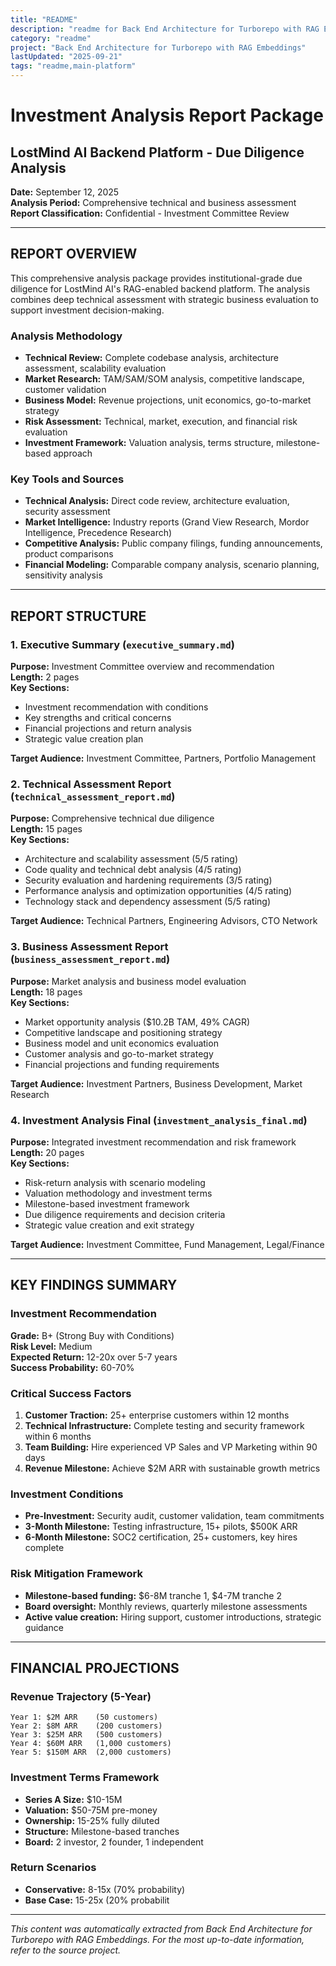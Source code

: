 ```yaml
---
title: "README"
description: "readme for Back End Architecture for Turborepo with RAG Embeddings"
category: "readme"
project: "Back End Architecture for Turborepo with RAG Embeddings"
lastUpdated: "2025-09-21"
tags: "readme,main-platform"
---
```


# Investment Analysis Report Package
## LostMind AI Backend Platform - Due Diligence Analysis

**Date:** September 12, 2025  
**Analysis Period:** Comprehensive technical and business assessment  
**Report Classification:** Confidential - Investment Committee Review

---

## REPORT OVERVIEW

This comprehensive analysis package provides institutional-grade due diligence for LostMind AI's RAG-enabled backend platform. The analysis combines deep technical assessment with strategic business evaluation to support investment decision-making.

### Analysis Methodology
- **Technical Review:** Complete codebase analysis, architecture assessment, scalability evaluation
- **Market Research:** TAM/SAM/SOM analysis, competitive landscape, customer validation  
- **Business Model:** Revenue projections, unit economics, go-to-market strategy
- **Risk Assessment:** Technical, market, execution, and financial risk evaluation
- **Investment Framework:** Valuation analysis, terms structure, milestone-based approach

### Key Tools and Sources
- **Technical Analysis:** Direct code review, architecture evaluation, security assessment
- **Market Intelligence:** Industry reports (Grand View Research, Mordor Intelligence, Precedence Research)
- **Competitive Analysis:** Public company filings, funding announcements, product comparisons
- **Financial Modeling:** Comparable company analysis, scenario planning, sensitivity analysis

---

## REPORT STRUCTURE

### 1. Executive Summary (`executive_summary.md`)
**Purpose:** Investment Committee overview and recommendation  
**Length:** 2 pages  
**Key Sections:**
- Investment recommendation with conditions
- Key strengths and critical concerns
- Financial projections and return analysis
- Strategic value creation plan

**Target Audience:** Investment Committee, Partners, Portfolio Management

### 2. Technical Assessment Report (`technical_assessment_report.md`)
**Purpose:** Comprehensive technical due diligence  
**Length:** 15 pages  
**Key Sections:**
- Architecture and scalability assessment (5/5 rating)
- Code quality and technical debt analysis (4/5 rating)  
- Security evaluation and hardening requirements (3/5 rating)
- Performance analysis and optimization opportunities (4/5 rating)
- Technology stack and dependency assessment (5/5 rating)

**Target Audience:** Technical Partners, Engineering Advisors, CTO Network

### 3. Business Assessment Report (`business_assessment_report.md`)
**Purpose:** Market analysis and business model evaluation  
**Length:** 18 pages  
**Key Sections:**
- Market opportunity analysis ($10.2B TAM, 49% CAGR)
- Competitive landscape and positioning strategy
- Business model and unit economics evaluation
- Customer analysis and go-to-market strategy
- Financial projections and funding requirements

**Target Audience:** Investment Partners, Business Development, Market Research

### 4. Investment Analysis Final (`investment_analysis_final.md`)
**Purpose:** Integrated investment recommendation and risk framework  
**Length:** 20 pages  
**Key Sections:**
- Risk-return analysis with scenario modeling
- Valuation methodology and investment terms
- Milestone-based investment framework
- Due diligence requirements and decision criteria
- Strategic value creation and exit strategy

**Target Audience:** Investment Committee, Fund Management, Legal/Finance

---

## KEY FINDINGS SUMMARY

### Investment Recommendation
**Grade:** B+ (Strong Buy with Conditions)  
**Risk Level:** Medium  
**Expected Return:** 12-20x over 5-7 years  
**Success Probability:** 60-70%

### Critical Success Factors
1. **Customer Traction:** 25+ enterprise customers within 12 months
2. **Technical Infrastructure:** Complete testing and security framework within 6 months  
3. **Team Building:** Hire experienced VP Sales and VP Marketing within 90 days
4. **Revenue Milestone:** Achieve $2M ARR with sustainable growth metrics

### Investment Conditions
- **Pre-Investment:** Security audit, customer validation, team commitments
- **3-Month Milestone:** Testing infrastructure, 15+ pilots, $500K ARR
- **6-Month Milestone:** SOC2 certification, 25+ customers, key hires complete

### Risk Mitigation Framework
- **Milestone-based funding:** $6-8M tranche 1, $4-7M tranche 2
- **Board oversight:** Monthly reviews, quarterly milestone assessments
- **Active value creation:** Hiring support, customer introductions, strategic guidance

---

## FINANCIAL PROJECTIONS

### Revenue Trajectory (5-Year)
```
Year 1: $2M ARR    (50 customers)
Year 2: $8M ARR    (200 customers) 
Year 3: $25M ARR   (500 customers)
Year 4: $60M ARR   (1,000 customers)
Year 5: $150M ARR  (2,000 customers)
```

### Investment Terms Framework
- **Series A Size:** $10-15M
- **Valuation:** $50-75M pre-money
- **Ownership:** 15-25% fully diluted
- **Structure:** Milestone-based tranches
- **Board:** 2 investor, 2 founder, 1 independent

### Return Scenarios
- **Conservative:** 8-15x (70% probability)
- **Base Case:** 15-25x (20% probabilit

---
*This content was automatically extracted from Back End Architecture for Turborepo with RAG Embeddings. For the most up-to-date information, refer to the source project.*
